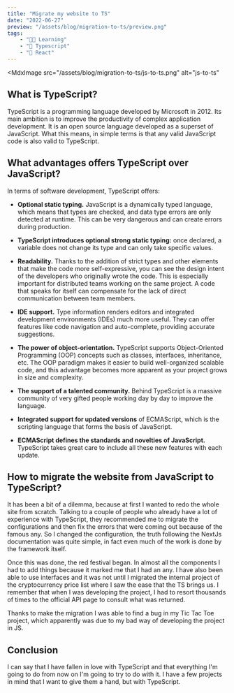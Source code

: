```yaml
---
title: "Migrate my website to TS"
date: "2022-06-27"
preview: "/assets/blog/migration-to-ts/preview.png"
tags:
    - "👨‍🎓 Learning"
    - "📘 Typescript"
    - "📘 React"
---
```


<MdxImage
    src="/assets/blog/migration-to-ts/js-to-ts.png"
    alt="js-to-ts"
></MdxImage>

## What is TypeScript?

TypeScript is a programming language developed by Microsoft in 2012. Its main ambition is to improve the productivity of complex application development. It is an open source language developed as a superset of JavaScript. What this means, in simple terms is that any valid JavaScript code is also valid to TypeScript.

## What advantages offers TypeScript over JavaScript?

In terms of software development, TypeScript offers:

-   **Optional static typing.** JavaScript is a dynamically typed language, which means that types are checked, and data type errors are only detected at runtime. This can be very dangerous and can create errors during production.

-   **TypeScript introduces optional strong static typing:** once declared, a variable does not change its type and can only take specific values.

-   **Readability.** Thanks to the addition of strict types and other elements that make the code more self-expressive, you can see the design intent of the developers who originally wrote the code. This is especially important for distributed teams working on the same project. A code that speaks for itself can compensate for the lack of direct communication between team members.

-   **IDE support.** Type information renders editors and integrated development environments (IDEs) much more useful. They can offer features like code navigation and auto-complete, providing accurate suggestions.

-   **The power of object-orientation.** TypeScript supports Object-Oriented Programming (OOP) concepts such as classes, interfaces, inheritance, etc. The OOP paradigm makes it easier to build well-organized scalable code, and this advantage becomes more apparent as your project grows in size and complexity.

-   **The support of a talented community.** Behind TypeScript is a massive community of very gifted people working day by day to improve the language.

-   **Integrated support for updated versions** of ECMAScript, which is the scripting language that forms the basis of JavaScript.

-   **ECMAScript defines the standards and novelties of JavaScript.** TypeScript takes great care to include all these new features with each update.

## How to migrate the website from JavaScript to TypeScript?

It has been a bit of a dilemma, because at first I wanted to redo the whole site from scratch. Talking to a couple of people who already have a lot of experience with TypeScript, they recommended me to migrate the configurations and then fix the errors that were coming out because of the famous any. So I changed the configuration, the truth following the NextJs documentation was quite simple, in fact even much of the work is done by the framework itself.

Once this was done, the red festival began. In almost all the components I had to add things because it marked me that I had an any. I have also been able to use interfaces and it was not until I migrated the internal project of the cryptocurrency price list where I saw the ease that the TS brings us. I remember that when I was developing the project, I had to resort thousands of times to the official API page to consult what was returned.

Thanks to make the migration I was able to find a bug in my Tic Tac Toe project, which apparently was due to my bad way of developing the project in JS.

## Conclusion

I can say that I have fallen in love with TypeScript and that everything I'm going to do from now on I'm going to try to do with it. I have a few projects in mind that I want to give them a hand, but with TypeScript.